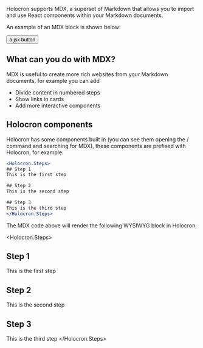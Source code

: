 Holocron supports MDX, a superset of Markdown that allows you to import and use React components within your Markdown documents.

An example of an MDX block is shown below:

<button>
    a jsx button
</button>

## What can you do with MDX?

MDX is useful to create more rich websites from your Markdown documents, for example you can add
- Divide content in numbered steps
- Show links in cards
- Add more interactive components

## Holocron components

Holocron has some components built in (you can see them opening the / command and searching for MDX), these components are prefixed with Holocron, for example:

```jsx
<Holocron.Steps>
## Step 1
This is the first step

## Step 2
This is the second step

## Step 3
This is the third step
</Holocron.Steps>
```

The MDX code above will render the following WYSIWYG block in Holocron:

<Holocron.Steps>
## Step 1
This is the first step

## Step 2
This is the second step

## Step 3
This is the third step
</Holocron.Steps>